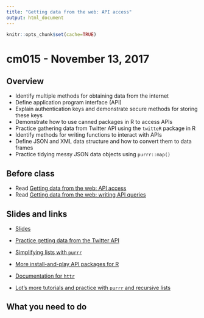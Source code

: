 ```yaml
---
title: "Getting data from the web: API access"
output: html_document
---
```


```r
knitr::opts_chunk$set(cache=TRUE)
```

# cm015 - November 13, 2017

## Overview

* Identify multiple methods for obtaining data from the internet
* Define application program interface (API)
* Explain authentication keys and demonstrate secure methods for storing these keys
* Demonstrate how to use canned packages in R to access APIs
* Practice gathering data from Twitter API using the `twitteR` package in R
* Identify methods for writing functions to interact with APIs
* Define JSON and XML data structure and how to convert them to data frames
* Practice tidying messy JSON data objects using `purrr::map()`

## Before class

* Read [Getting data from the web: API access](webdata001_api.html)
* Read [Getting data from the web: writing API queries](webdata003_api_by_hand.html)

## Slides and links

* [Slides](extras/cm015_slides.html)
* [Practice getting data from the Twitter API](webdata002_twitter_exercise.html)
* [Simplifying lists with `purrr`](webdata004_simplifying_lists.html)

* [More install-and-play API packages for R](https://github.com/ropensci/webservices)
* [Documentation for `httr`](https://cran.r-project.org/web/packages/httr/)
* [Lot's more tutorials and practice with `purrr` and recursive lists](https://jennybc.github.io/purrr-tutorial/index.html)

## What you need to do
